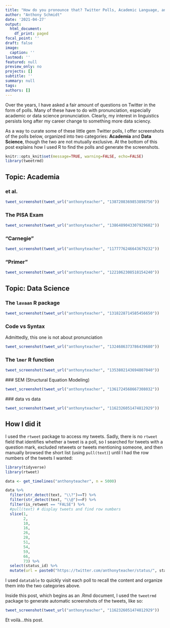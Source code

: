```yaml
---
title: "How do you pronounce that? Twitter Polls, Academic Language, and Data Science"
author: "Anthony Schmidt"
date: '2021-04-27'
output:
  html_document:
    df_print: paged
focal_point: ''
draft: false
image:
  caption: ''
lastmod: ''
featured: null
preview_only: no
projects: []
subtitle: ''
summary: null
tags: 
authors: []
---
```


Over the years, I have asked a fair amount of questions on Twitter in the form of polls. Many of these have to do with pronunciation, especially academic or data science pronunciation. Clearly, my interest in linguistics persists long after my career change to something more data sciency.

As a way to curate some of these little gem Twitter polls, I offer screenshots of the polls below, organized into two categories: **Academia** and **Data Science**, though the two are not mutually exclusive. At the bottom of this post explains how I used R to find the polls and generate the screenshots.

```r
knitr::opts_knit$set(message=TRUE, warning=FALSE, echo=FALSE)
library(tweetrmd)
```

## Topic: Academia

### et al.
<a href="https://twitter.com/AnthonyTeacher/status/1387208369853898756">
```r
tweet_screenshot(tweet_url("anthonyteacher", "1387208369853898756"))

```

</a>

### The PISA Exam
<a href="https://twitter.com/AnthonyTeacher/status/1386489043307929602">

```r
tweet_screenshot(tweet_url("anthonyteacher", "1386489043307929602"))

```
</a>

### "Carnegie"
<a href="https://twitter.com/AnthonyTeacher/status/1177776246643679232">

```r
tweet_screenshot(tweet_url("anthonyteacher", "1177776246643679232"))

```
</a>

### "Primer"
<a href="https://twitter.com/AnthonyTeacher/status/1221062308518154240">

```r
tweet_screenshot(tweet_url("anthonyteacher", "1221062308518154240"))

```
</a>


## Topic: Data Science


### The `lavaan` R package
<a href="https://twitter.com/AnthonyTeacher/status/1318228714585456650">

```r
tweet_screenshot(tweet_url("anthonyteacher", "1318228714585456650"))

```
</a>

### Code vs Syntax

Admittedly, this one is not about pronunciation
<a href="https://twitter.com/AnthonyTeacher/status/1324686373786439680">

```r
tweet_screenshot(tweet_url("anthonyteacher", "1324686373786439680"))

```
</a>

### The `lmer` R function
<a href="https://twitter.com/AnthonyTeacher/status/1353802143694807040">

```r
tweet_screenshot(tweet_url("anthonyteacher", "1353802143694807040"))

```

</a>
### SEM (Structural Equation Modeling)
<a href="https://twitter.com/AnthonyTeacher/status/1361724568667308032">

```r
tweet_screenshot(tweet_url("anthonyteacher", "1361724568667308032"))

```
</a>
### data vs data
<a href="https://twitter.com/AnthonyTeacher/status/1162326051474812929">

```r
tweet_screenshot(tweet_url("anthonyteacher", "1162326051474812929"))

```
</a>

## How I did it

I used the `rtweet` package to access my tweets. Sadly, there is no `rtweet` field that identifies whether a tweet is a poll, so I searched for tweets with a question mark, excluded retweets or tweets mentioning someone, and then manually browsed the short list (using `pull(text)`) until I had the row numbers of the tweets I wanted:


```r
library(tidyverse)
library(rtweet)

data <- get_timelines("anthonyteacher", n = 5000)

data %>%
  filter(str_detect(text, "\\?")==T) %>%
  filter(str_detect(text, "\\@")==F) %>%
  filter(is_retweet == "FALSE") %>%
  #pull(text) # display tweets and find row numbers
  slice(1,
        2,
        10,
        16,
        26,
        28,
        51,
        54,
        59,
        66,
        73) %>%
  select(status_id) %>%
  mutate(url = paste0("https://twitter.com/anthonyteacher/status/", status_id)) %>% DT::datatable()
```

I used `datatable` to quickly visit each poll to recall the content and organize them into the two categories above.

Inside this post, which begins as an .Rmd document, I used the `tweetrmd` package to generate automatic screenshots of the tweets, like so:


```r
tweet_screenshot(tweet_url("anthonyteacher", "1162326051474812929"))
```

Et voilà...this post.